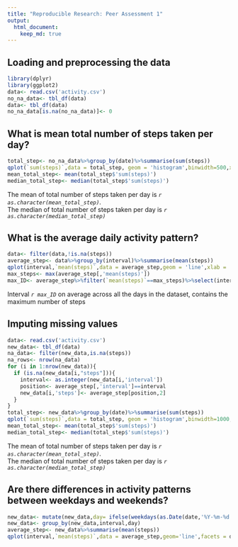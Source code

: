 ```yaml
---
title: "Reproducible Research: Peer Assessment 1"
output: 
  html_document:
    keep_md: true
---
```



## Loading and preprocessing the data
```r
library(dplyr)
library(ggplot2)
data<- read.csv('activity.csv')
no_na_data<- tbl_df(data)
data<- tbl_df(data)
no_na_data[is.na(no_na_data)]<- 0
```

## What is mean total number of steps taken per day?
```r
total_step<- no_na_data%>%group_by(date)%>%summarise(sum(steps))
qplot(`sum(steps)`,data = total_step, geom = 'histogram',binwidth=500,xlab = 'total number of steps per day')
mean_total_step<- mean(total_step$'sum(steps)')
median_total_step<- median(total_step$'sum(steps)')
```
The mean of total number of steps taken per day is *`r as.character(mean_total_step)`*.  
The median of total number of steps taken per day is *`r as.character(median_total_step)`*

## What is the average daily activity pattern?
```r
data<- filter(data,!is.na(steps))
average_step<- data%>%group_by(interval)%>%summarise(mean(steps))
qplot(interval,`mean(steps)`,data = average_step,geom = 'line',xlab = '5 min intervals',ylab = 'average steps')
max_steps<- max(average_step[,'mean(steps)'])
max_ID<- average_step%>%filter(`mean(steps)`==max_steps)%>%select(interval)
```
Interval *`r max_ID`* on average across all the days in the dataset, contains the maximum number of steps

## Imputing missing values
```r
data<- read.csv('activity.csv')
new_data<- tbl_df(data)
na_data<- filter(new_data,is.na(steps))
na_rows<- nrow(na_data)
for (i in 1:nrow(new_data)){
  if (is.na(new_data[i,"steps"])){
    interval<- as.integer(new_data[i,'interval'])
    position<- average_step[,'interval']==interval
    new_data[i,'steps']<- average_step[position,2]
  }
}
total_step<- new_data%>%group_by(date)%>%summarise(sum(steps))
qplot(`sum(steps)`,data = total_step, geom = 'histogram',binwidth=1000,xlab = 'total number of steps per day')
mean_total_step<- mean(total_step$'sum(steps)')
median_total_step<- median(total_step$'sum(steps)')
```
The mean of total number of steps taken per day is *`r as.character(mean_total_step)`*.  
The median of total number of steps taken per day is *`r as.character(median_total_step)`*

## Are there differences in activity patterns between weekdays and weekends?
```r
new_data<- mutate(new_data,day= ifelse(weekdays(as.Date(date,'%Y-%m-%d'))%in%c('Saturday','Sunday'),'weekend','weekday'))
new_data<- group_by(new_data,interval,day)
average_step<- new_data%>%summarise(mean(steps))
qplot(interval,`mean(steps)`,data = average_step,geom='line',facets = day~.,xlab = '5 min intervals',ylab = 'average steps',main = 'Activity patterns between weekdays and weekends')
```
